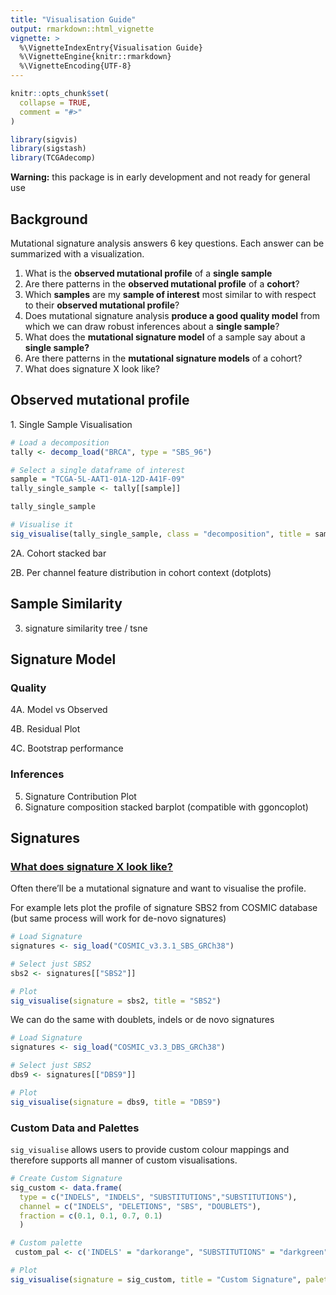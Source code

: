 ```yaml
---
title: "Visualisation Guide"
output: rmarkdown::html_vignette
vignette: >
  %\VignetteIndexEntry{Visualisation Guide}
  %\VignetteEngine{knitr::rmarkdown}
  %\VignetteEncoding{UTF-8}
---
```


```r
knitr::opts_chunk$set(
  collapse = TRUE,
  comment = "#>"
)
```

```r
library(sigvis)
library(sigstash)
library(TCGAdecomp)
```

**Warning:** this package is in early development and not ready for general use

## Background

Mutational signature analysis answers 6 key questions. Each answer can be summarized with a visualization.

1.  What is the **observed mutational profile** of a **single sample**
2.  Are there patterns in the **observed mutational profile** of a **cohort**?
3.  Which **samples** are my **sample of interest** most similar to with respect to their **observed mutational profile**?
4.  Does mutational signature analysis **produce a good quality model** from which we can draw robust inferences about a **single sample**?
5.  What does the **mutational signature model** of a sample say about a **single sample?**
6.  Are there patterns in the **mutational signature models** of a cohort?
7.  What does signature X look like?

## **Observed mutational profile**

1\. Single Sample Visualisation

```r

# Load a decomposition
tally <- decomp_load("BRCA", type = "SBS_96")

# Select a single dataframe of interest
sample = "TCGA-5L-AAT1-01A-12D-A41F-09"
tally_single_sample <- tally[[sample]]

tally_single_sample

# Visualise it
sig_visualise(tally_single_sample, class = "decomposition", title = sample)
```

2A. Cohort stacked bar

2B. Per channel feature distribution in cohort context (dotplots)

## Sample Similarity

3.  signature similarity tree / tsne

## Signature Model

### Quality

4A. Model vs Observed

4B. Residual Plot

4C. Bootstrap performance

### Inferences

5.  Signature Contribution Plot
6.  Signature composition stacked barplot (compatible with ggoncoplot)

## Signatures

### [**What does signature X look like?**]{.underline}

Often there'll be a mutational signature and want to visualise the profile.

For example lets plot the profile of signature SBS2 from COSMIC database (but same process will work for de-novo signatures)

```r
# Load Signature
signatures <- sig_load("COSMIC_v3.3.1_SBS_GRCh38")

# Select just SBS2
sbs2 <- signatures[["SBS2"]]

# Plot
sig_visualise(signature = sbs2, title = "SBS2")

```

We can do the same with doublets, indels or de novo signatures

```r
# Load Signature
signatures <- sig_load("COSMIC_v3.3_DBS_GRCh38")

# Select just SBS2
dbs9 <- signatures[["DBS9"]]

# Plot
sig_visualise(signature = dbs9, title = "DBS9")
```

### Custom Data and Palettes

`sig_visualise` allows users to provide custom colour mappings and therefore supports all manner of custom visualisations.

```r
# Create Custom Signature
sig_custom <- data.frame(
  type = c("INDELS", "INDELS", "SUBSTITUTIONS","SUBSTITUTIONS"),
  channel = c("INDELS", "DELETIONS", "SBS", "DOUBLETS"),
  fraction = c(0.1, 0.1, 0.7, 0.1)
  )

# Custom palette
 custom_pal <- c('INDELS' = "darkorange", "SUBSTITUTIONS" = "darkgreen")

# Plot
sig_visualise(signature = sig_custom, title = "Custom Signature", palette = custom_pal)
```

